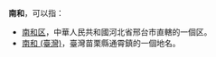 '''南和'''，可以指：
* [[南和区|南和区]]，中華人民共和國河北省邢台市直轄的一個区。
* [[南和_(臺灣)|南和 (臺灣)]]，臺灣苗栗縣通霄鎮的一個地名。
{{disambig||Cat=二字地名消歧义}}